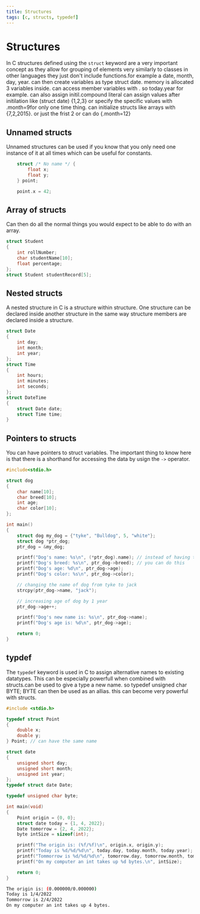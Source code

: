 ```yaml
---
title: Structures
tags: [c, structs, typedef]
---
```


# Structures

In C structures defined using the `struct` keyword are a very important concept as they allow for grouping of elements very similarly to classes in other languages they just don't include functions.for example a date, month, day, year. can then create variables as type struct date. memory is allocated 3 variables inside. can access member variables with . so today.year for example. can also assign initil.compound literal can assign values after initilation like (struct date) {1,2,3} or specify the specific values with .month=9for only one time thing. can initialize structs like arrays with {7,2,2015}. or just the frist 2 or can do {.month=12}

## Unnamed structs

Unnamed structures can be used if you know that you only need one instance of it at all times which can be useful for constants.

```c
    struct /* No name */ {
        float x;
        float y;
    } point;

    point.x = 42;
```

## Array of structs

Can then do all the normal things you would expect to be able to do with an array.

```c
struct Student
{
    int rollNumber;
    char studentName[10];
    float percentage;
};
struct Student studentRecord[5];
```

## Nested structs

A nested structure in C is a structure within structure. One structure can be declared inside another structure in the same way structure members are declared inside a structure.

```c
struct Date
{
    int day;
    int month;
    int year;
};
struct Time
{
    int hours;
    int minutes;
    int seconds;
};
struct DateTime
{
    struct Date date;
    struct Time time;
}
```

## Pointers to structs

You can have pointers to struct variables. The important thing to know here is that there is a shorthand for accessing the data by usign the `->` operator.

```c
#include<stdio.h>

struct dog
{
    char name[10];
    char breed[10];
    int age;
    char color[10];
};

int main()
{
    struct dog my_dog = {"tyke", "Bulldog", 5, "white"};
    struct dog *ptr_dog;
    ptr_dog = &my_dog;

    printf("Dog's name: %s\n", (*ptr_dog).name); // instead of having to do this
    printf("Dog's breed: %s\n", ptr_dog->breed); // you can do this
    printf("Dog's age: %d\n", ptr_dog->age);
    printf("Dog's color: %s\n", ptr_dog->color);

    // changing the name of dog from tyke to jack
    strcpy(ptr_dog->name, "jack");

    // increasing age of dog by 1 year
    ptr_dog->age++;

    printf("Dog's new name is: %s\n", ptr_dog->name);
    printf("Dog's age is: %d\n", ptr_dog->age);

    return 0;
}
```

## typdef

The `typedef` keyword is used in C to assign alternative names to existing datatypes. This can be especially powerfull when combined with structs.can be used to give a type a new name. so typedef unsigned char BYTE; BYTE can then be used as an allias. this can become very powerful with structs.

```c
#include <stdio.h>

typedef struct Point
{
    double x;
    double y;
} Point; // can have the same name

struct date
{
    unsigned short day;
    unsigned short month;
    unsigned int year;
};
typedef struct date Date;

typedef unsigned char byte;

int main(void)
{
    Point origin = {0, 0};
    struct date today = {1, 4, 2022};
    Date tomorrow = {2, 4, 2022};
    byte intSize = sizeof(int);

    printf("The origin is: (%f/%f)\n", origin.x, origin.y);
    printf("Today is %d/%d/%d\n", today.day, today.month, today.year);
    printf("Tommorrow is %d/%d/%d\n", tomorrow.day, tomorrow.month, tomorrow.year);
    printf("On my computer an int takes up %d bytes.\n", intSize);

    return 0;
}
```

```bash filename="output"
The origin is: (0.000000/0.000000)
Today is 1/4/2022
Tommorrow is 2/4/2022
On my computer an int takes up 4 bytes.
```

